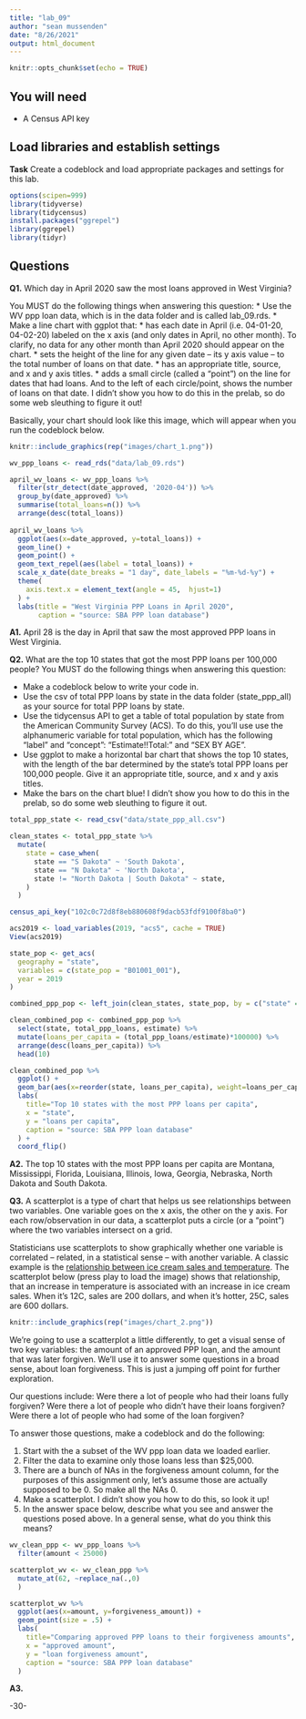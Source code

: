 ```yaml
---
title: "lab_09"
author: "sean mussenden"
date: "8/26/2021"
output: html_document
---
```


```r
knitr::opts_chunk$set(echo = TRUE)
```

## You will need

* A Census API key

## Load libraries and establish settings

**Task** Create a codeblock and load appropriate packages and settings for this lab.

```r
options(scipen=999)
library(tidyverse)
library(tidycensus)
install.packages("ggrepel")
library(ggrepel)
library(tidyr)
```

## Questions

**Q1.** Which day in April 2020 saw the most loans approved in West Virginia? 

You MUST do the following things when answering this question:
* Use the WV ppp loan data, which is in the data folder and is called lab_09.rds.
* Make a line chart with ggplot that:
  * has each date in April (i.e. 04-01-20, 04-02-20) labeled on the x axis (and only dates in April, no other month). To clarify, no data for any other month than April 2020 should appear on the chart. 
  * sets the height of the line for any given date -- its y axis value -- to the total number of loans on that date.
  * has an appropriate title, source, and x and y axis titles. 
  * adds a small circle (called a "point") on the line for dates that had loans. And to the left of each circle/point, shows the number of loans on that date.  I didn't show you how to do this in the prelab, so do some web sleuthing to figure it out! 

Basically, your chart should look like this image, which will appear when you run the codeblock below. 

```r
knitr::include_graphics(rep("images/chart_1.png"))
```

```r

wv_ppp_loans <- read_rds("data/lab_09.rds")

april_wv_loans <- wv_ppp_loans %>%
  filter(str_detect(date_approved, '2020-04')) %>%
  group_by(date_approved) %>%
  summarise(total_loans=n()) %>%
  arrange(desc(total_loans)) 
  
april_wv_loans %>%
  ggplot(aes(x=date_approved, y=total_loans)) + 
  geom_line() +
  geom_point() +
  geom_text_repel(aes(label = total_loans)) +
  scale_x_date(date_breaks = "1 day", date_labels = "%m-%d-%y") +
  theme(
    axis.text.x = element_text(angle = 45,  hjust=1)
  ) +
  labs(title = "West Virginia PPP Loans in April 2020",
       caption = "source: SBA PPP loan database")

```

**A1.** April 28 is the day in April that saw the most approved PPP loans in West Virginia.

**Q2.** What are the top 10 states that got the most PPP loans per 100,000 people? You MUST do the following things when answering this question:

* Make a codeblock below to write your code in.
* Use the csv of total PPP loans by state in the data folder (state_ppp_all) as your source for total PPP loans by state.  
* Use the tidycensus API to get a table of total population by state from the American Community Survey (ACS). To do this, you'll use use the alphanumeric variable for total population, which has the following "label" and "concept": "Estimate!!Total:" and "SEX BY AGE".  
* Use ggplot to make a horizontal bar chart that shows the top 10 states, with the length of the bar determined by the state's total PPP loans per 100,000 people. Give it an appropriate title, source, and x and y axis titles. 
* Make the bars on the chart blue! I didn't show you how to do this in the prelab, so do some web sleuthing to figure it out.  

```r

total_ppp_state <- read_csv("data/state_ppp_all.csv")

clean_states <- total_ppp_state %>%
  mutate(
    state = case_when(
      state == "S Dakota" ~ 'South Dakota',
      state == "N Dakota" ~ 'North Dakota',
      state != "North Dakota | South Dakota" ~ state, 
    )
  )

census_api_key("102c0c72d8f8eb880608f9dacb53fdf9100f8ba0")

acs2019 <- load_variables(2019, "acs5", cache = TRUE)
View(acs2019)

state_pop <- get_acs(
  geography = "state", 
  variables = c(state_pop = "B01001_001"),
  year = 2019
)

combined_ppp_pop <- left_join(clean_states, state_pop, by = c("state" = "NAME"))

clean_combined_pop <- combined_ppp_pop %>%
  select(state, total_ppp_loans, estimate) %>%
  mutate(loans_per_capita = (total_ppp_loans/estimate)*100000) %>%
  arrange(desc(loans_per_capita)) %>%
  head(10)

clean_combined_pop %>%
  ggplot() +
  geom_bar(aes(x=reorder(state, loans_per_capita), weight=loans_per_capita), fill="blue") +
  labs(
    title="Top 10 states with the most PPP loans per capita",
    x = "state",
    y = "loans per capita",
    caption = "source: SBA PPP loan database"
  ) +
  coord_flip()

```

**A2.** The top 10 states with the most PPP loans per capita are Montana, Mississippi, Florida, Louisiana, Illinois, Iowa, Georgia, Nebraska, North Dakota and South Dakota. 

**Q3.**  A scatterplot is a type of chart that helps us see relationships between two variables. One variable goes on the x axis, the other on the y axis.  For each row/observation in our data, a scatterplot puts a circle (or a "point") where the two variables intersect on a grid. 

Statisticians use scatterplots to show graphically whether one variable is correlated -- related, in a statistical sense -- with another variable.  A classic example is the [relationship between ice cream sales and temperature](https://www.mathsisfun.com/data/scatter-xy-plots.html).  The scatterplot below (press play to load the image) shows that relationship, that an increase in temperature is associated with an increase in ice cream sales. When it's 12C, sales are 200 dollars, and when it's hotter, 25C, sales are 600 dollars.

```r
knitr::include_graphics(rep("images/chart_2.png"))
```

We're going to use a scatterplot a little differently, to get a visual sense of two key variables: the amount of an approved PPP loan, and the amount that was later forgiven. We'll use it to answer some questions in a broad sense, about loan forgiveness.  This is just a jumping off point for further exploration. 

Our questions include: Were there a lot of people who had their loans fully forgiven?  Were there a lot of people who didn't have their loans forgiven? Were there a lot of people who had some of the loan forgiven? 

To answer those questions, make a codeblock and do the following:

1. Start with the a subset of the WV ppp loan data we loaded earlier.
2. Filter the data to examine only those loans less than $25,000.
3. There are a bunch of NAs in the forgiveness amount column, for the purposes of this assignment only, let's assume those are actually supposed to be 0. So make all the NAs 0.
4. Make a scatterplot. I didn't show you how to do this, so look it up! 
5. In the answer space below, describe what you see and answer the questions posed above.  In a general sense, what do you think this means?  

```r

wv_clean_ppp <- wv_ppp_loans %>%
  filter(amount < 25000) 

scatterplot_wv <- wv_clean_ppp %>%
  mutate_at(62, ~replace_na(.,0)
  )

scatterplot_wv %>%
  ggplot(aes(x=amount, y=forgiveness_amount)) + 
  geom_point(size = .5) +
  labs(
    title="Comparing approved PPP loans to their forgiveness amounts",
    x = "approved amount",
    y = "loan forgiveness amount",
    caption = "source: SBA PPP loan database"
  )

```

**A3.**  

-30-

